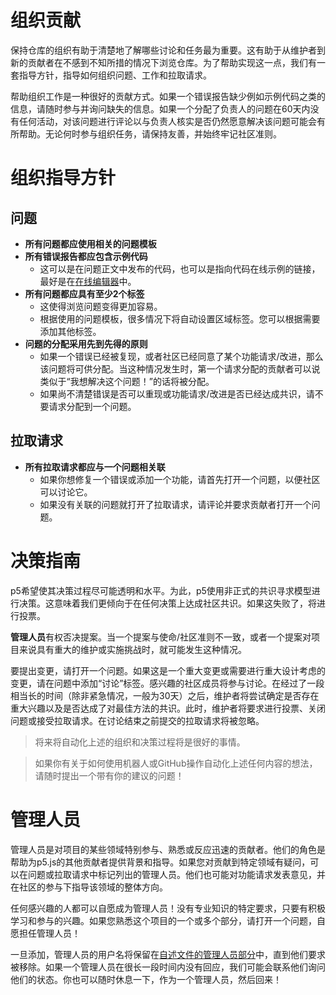 # 组织贡献

保持仓库的组织有助于清楚地了解哪些讨论和任务最为重要。这有助于从维护者到新的贡献者在不感到不知所措的情况下浏览仓库。为了帮助实现这一点，我们有一套指导方针，指导如何组织问题、工作和拉取请求。

帮助组织工作是一种很好的贡献方式。如果一个错误报告缺少例如示例代码之类的信息，请随时参与并询问缺失的信息。如果一个分配了负责人的问题在60天内没有任何活动，对该问题进行评论以与负责人核实是否仍然愿意解决该问题可能会有所帮助。无论何时参与组织任务，请保持友善，并始终牢记社区准则。

# 组织指导方针

## 问题

* **所有问题都应使用相关的问题模板**
* **所有错误报告都应包含示例代码**
  * 这可以是在问题正文中发布的代码，也可以是指向代码在线示例的链接，最好是在[在线编辑器](https://editor.p5js.org)中。
* **所有问题都应具有至少2个标签**
  * 这使得浏览问题变得更加容易。
  * 根据使用的问题模板，很多情况下将自动设置区域标签。您可以根据需要添加其他标签。
* **问题的分配采用先到先得的原则**
  * 如果一个错误已经被复现，或者社区已经同意了某个功能请求/改进，那么该问题将可供分配。当这种情况发生时，第一个请求分配的贡献者可以说类似于“我想解决这个问题！”的话将被分配。
  * 如果尚不清楚错误是否可以重现或功能请求/改进是否已经达成共识，请不要请求分配到一个问题。

## 拉取请求

* **所有拉取请求都应与一个问题相关联**
  * 如果你想修复一个错误或添加一个功能，请首先打开一个问题，以便社区可以讨论它。
  * 如果没有关联的问题就打开了拉取请求，请评论并要求贡献者打开一个问题。

# 决策指南

p5希望使其决策过程尽可能透明和水平。为此，p5使用非正式的共识寻求模型进行决策。这意味着我们更倾向于在任何决策上达成社区共识。如果这失败了，将进行投票。

**管理人员**有权否决提案。当一个提案与使命/社区准则不一致，或者一个提案对项目来说具有重大的维护或实施挑战时，就可能发生这种情况。

要提出变更，请打开一个问题。如果这是一个重大变更或需要进行重大设计考虑的变更，请在问题中添加“讨论”标签。感兴趣的社区成员将参与讨论。在经过了一段相当长的时间（除非紧急情况，一般为30天）之后，维护者将尝试确定是否存在重大兴趣以及是否达成了对最佳方法的共识。此时，维护者将要求进行投票、关闭问题或接受拉取请求。在讨论结束之前提交的拉取请求将被忽略。

> 将来将自动化上述的组织和决策过程将是很好的事情。

> 如果你有关于如何使用机器人或GitHub操作自动化上述任何内容的想法，请随时提出一个带有你的建议的问题！

# 管理人员

管理人员是对项目的某些领域特别参与、熟悉或反应迅速的贡献者。他们的角色是帮助为p5.js的其他贡献者提供背景和指导。如果您对贡献到特定领域有疑问，可以在问题或拉取请求中标记列出的管理人员。他们也可能对功能请求发表意见，并在社区的参与下指导该领域的整体方向。

任何感兴趣的人都可以自愿成为管理人员！没有专业知识的特定要求，只要有积极学习和参与的兴趣。如果您熟悉这个项目的一个或多个部分，请打开一个问题，自愿担任管理人员！

一旦添加，管理人员的用户名将保留在[自述文件的管理人员部分](https://github.com/processing/p5.js#stewards)中，直到他们要求被移除。如果一个管理人员在很长一段时间内没有回应，我们可能会联系他们询问他们的状态。你也可以随时休息一下，作为一个管理人员，然后回来！
